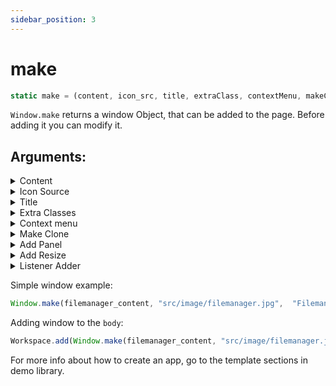 ```yaml
---
sidebar_position: 3
---
```

# make

```js
static make = (content, icon_src, title, extraClass, contextMenu, makeClone, addPanel = true, addResize = true, onclone = async content => {}) => {
```

`Window.make` returns a window Object, that can be added to the page. Before adding it you can modify it.

## Arguments:

<details>
<summary>Content</summary>

`content` can be any element like 
```js
var content = document.createElement("div");
```
You can modify it and send as an argument.

For more details check template sections in demo library.

</details>

<details>
<summary>Icon Source</summary>

`icon_src` is an url to the app icon.

</details>

<details>
<summary>Title</summary>

Window title.

</details>

<details>
<summary>Extra Classes</summary>

`extraClass` is an array of strings. All string will be added to the generated window as classes.
```js
["filemanager-window", "wide-window"]
```

</details>

<details>
<summary>Context menu</summary>

Any window may have a custom context menu. It's optional.

If there's no context menu, demo will use the default one.

Example:
```js
[
	...ContextMenu.defaultMenu,
	{
		"type" : "plain",
		"icon" : ContextIcons.download,
		"text" : "Download"
	},
	{
		"type" : "split",
	},
	{
		"type" : "plain",
		"icon" : ContextIcons.close,
		"text" : "Close"
	},
]
```

</details>

<details>
<summary>Make Clone</summary>

Bool flag. It's used to clone content and add it to multiple windows. (cloning objects makes them static and drops events).

For more details check `Listener Adder`.

</details>

<details>
<summary>Add Panel</summary>

Bool flag. `false` to disable topbar. It will also change window class from `window` to `static-window`.

</details>

<details>
<summary>Add Resize</summary>

Bool flag. `false` to disable resizing.

</details>

<details>
<summary>Listener Adder</summary>

`listenerAdder` is a function, that gets `content` (after cloning). You can modify this content and it will be applied to the generated window.

It allows to overpass cloning limitations and make windows dynamic.

</details>

Simple window example:

```js
Window.make(filemanager_content, "src/image/filemanager.jpg",  "Filemanager");
```

Adding window to the `body`:
```js
Workspace.add(Window.make(filemanager_content, "src/image/filemanager.jpg",  "Filemanager"));
```

For more info about how to create an app, go to the template sections in demo library.